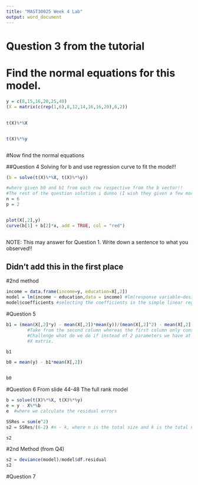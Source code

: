 ```yaml
---
title: "MAST30025 Week 4 Lab"
output: word_document
---
```





# Question 3 from the tutorial 
# Find the normal equations for this model.
```r
y = c(8,15,16,20,25,40)
(X = matrix(c(rep(1,6),8,12,14,16,16,20),6,2))


```


## 

```r
t(X)%*%X



```

```r
t(X)%*%y



```
#Now find the normal equations



##Question 4 Solving for b and use regression curve to fit the model!!

```r

(b = solve(t(X)%*%X, t(X)%*%y))
```

```r


#where given b0 and b1 from each row respective from the b vector!!
#The rest of the question solution i dunno (I wish they given a few more examples of this!!)
n = 6
p = 2


plot(X[,2],y)
curve(b[1] + b[2]*x, add = TRUE, col = "red")  



```
NOTE: This may answer for Question 1. Write down a sentence to what you observed!!

## Didn't add this in the first place
#2nd method 
```r
income = data.frame(income=y, education=X[,2])
model = lm(income ~ education,data = income) #lm(response variable~design variable(s), data)
model$coefficients #selecting the coefficients in the simple linear regression 

```





#Question 5 
```r
b1 = (mean(X[,2]*y) - mean(X[,2])*mean(y))/(mean(X[,2]^2) - mean(X[,2])^2)
        #Take from the second column whereas the first column only consists of ones 
        #Challenge what do we do if instead of 2 parameters we have at least 3 parameters? in the 
        #X matrix. 

b1

```




```r
b0 = mean(y) - b1*mean(X[,2])


b0

```


#Question 6 From slide 44-48 The full rank model
```r
b = solve(t(X)%*%X, t(X)%*%y)
e = y - X%*%b 
e  #where we calculate the residual errors 


```






```r
SSRes = sum(e^2)
s2 = SSRes/(6-2) #n - k, where n is the total size and k is the total number of parameters

s2

```


#2nd Method (from Q4)
```r

s2 = deviance(model)/model$df.residual
s2
```





#Question 7
```r

```


















